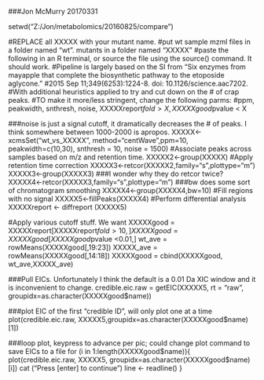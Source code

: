 ###Jon McMurry 20170331

setwd("Z:/Jon/metabolomics/20160825/compare")

#REPLACE all XXXXX with your mutant name.
#put wt sample mzml files in a folder named "wt".  mutants in a folder named "XXXXX"
#paste the following in an R terminal, or source the file using the source() command.  It should work.
#Pipeline is largely based on the SI from  "Six enzymes from mayapple that complete the biosynthetic pathway to the etoposide aglycone."
#2015 Sep 11;349(6253):1224-8. doi: 10.1126/science.aac7202.
#With additional heuristics applied to try and cut down on the # of crap peaks.
#TO make it more/less stringent, change the following parms:
#ppm, peakwidth, snthresh, noise, XXXXXreport$fold > X, XXXXXgood$pvalue < X

###noise is just a signal cutoff, it dramatically decreases the # of peaks.  I think somewhere between 1000-2000 is apropos.
XXXXX<-xcmsSet("wt_vs_XXXXX", method="centWave",ppm=10, peakwidth=c(10,30), snthresh = 10, noise = 1500)
#Associate peaks across samples based on m/z and retention time.
XXXXX2<-group(XXXXX)
#Apply retention time correction
XXXXX3<-retcor(XXXXX2,family="s",plottype="m")
XXXXX3<-group(XXXXX3)
###I wonder why they do retcor twice?
XXXXX4<-retcor(XXXXX3,family="s",plottype="m")
###bw does some sort of chromatogram smoothing
XXXXX4<-group(XXXXX4,bw=10)
#Fill regions with no signal
XXXXX5<-fillPeaks(XXXXX4)
#Perform differential analysis
XXXXXreport <-  diffreport (XXXXX5)

#Apply various cutoff stuff.  We want
XXXXXgood = XXXXXreport[XXXXXreport$fold >10, ]
XXXXXgood = XXXXXgood[XXXXXgood$pvalue <0.01,]
wt_ave = rowMeans(XXXXXgood[,19:23])
XXXXX_ave = rowMeans(XXXXXgood[,14:18])
XXXXXgood = cbind(XXXXXgood, wt_ave,XXXXX_ave)

###Pull EICs.  Unfortunately I think the default is a 0.01 Da XIC window and it is inconvenient to change.
credible.eic.raw = getEIC(XXXXX5, rt = "raw", groupidx=as.character(XXXXXgood$name))

###plot EIC of the first "credible ID", will only plot one at a time
plot(credible.eic.raw, XXXXX5,groupidx=as.character(XXXXXgood$name)[1])


###loop plot, keypress to advance per pic; could change plot command to save EICs to a file
for (i in 1:length(XXXXXgood$name)){
    plot(credible.eic.raw, XXXXX5, groupidx=as.character(XXXXXgood$name)[i])
    cat ("Press [enter] to continue")
    line <- readline()
}
